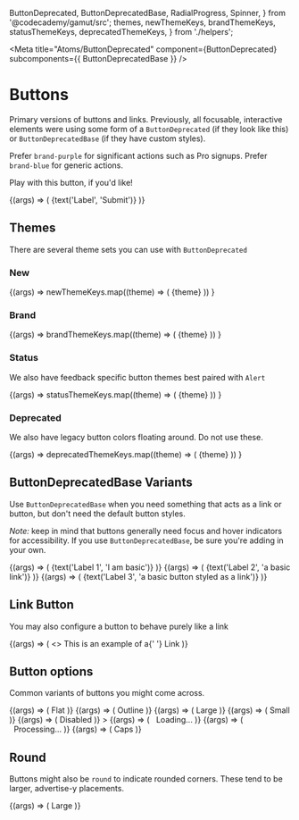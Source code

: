  ButtonDeprecated,
  ButtonDeprecatedBase,
  RadialProgress,
  Spinner,
} from '@codecademy/gamut/src';
  themes,
  newThemeKeys,
  brandThemeKeys,
  statusThemeKeys,
  deprecatedThemeKeys,
} from './helpers';

<Meta
  title="Atoms/ButtonDeprecated"
  component={ButtonDeprecated}
  subcomponents={{ ButtonDeprecatedBase }}
/>

# Buttons

<StoryStatus status="stable" />

Primary versions of buttons and links. Previously, all focusable,
interactive elements were using some form of a `ButtonDeprecated` (if
they look like this) or `ButtonDeprecatedBase` (if they have custom
styles).

Prefer `brand-purple` for significant actions such as Pro signups. Prefer `brand-blue` for generic actions.

Play with this button, if you&apos;d like!

<Canvas>
  <Story name="ButtonDeprecated">
    {(args) => (
      <ButtonDeprecated
        block={boolean('block', false)}
        caps={boolean('caps', false)}
        go={boolean('go', false)}
        link={boolean('link', false)}
        onClick={action('Clicked Button')}
        outline={boolean('outline', false)}
        size={select('size', ['small', 'large', undefined], undefined)}
        theme={select('theme', themes, 'brand-blue')}
        underline={boolean('underline', false)}
      >
        {text('Label', 'Submit')}
      </ButtonDeprecated>
    )}
  </Story>
</Canvas>

<Props of={ButtonDeprecated} />

## Themes

There are several theme sets you can use with `ButtonDeprecated`

### New

<Canvas columns={1}>
  <Story name="New Buttons">
    {(args) =>
      newThemeKeys.map((theme) => (
        <ButtonDeprecated
          key={`${theme}`}
          onClick={action('Clicked Button')}
          style={{ margin: '1rem' }}
          theme={theme}
        >
          {theme}
        </ButtonDeprecated>
      ))
    }
  </Story>
</Canvas>

### Brand

<Canvas columns={1}>
  <Story name="Brand Buttons">
    {(args) =>
      brandThemeKeys.map((theme) => (
        <ButtonDeprecated
          key={`${theme}`}
          onClick={action('Clicked Button')}
          style={{ margin: '1rem' }}
          theme={theme}
        >
          {theme}
        </ButtonDeprecated>
      ))
    }
  </Story>
</Canvas>

### Status

We also have feedback specific button themes best paired with `Alert`

<Canvas>
  <Story name="Status Buttons">
    {(args) =>
      statusThemeKeys.map((theme) => (
        <ButtonDeprecated
          key={`${theme}`}
          onClick={action('Clicked Button')}
          style={{ margin: '1rem' }}
          theme={theme}
        >
          {theme}
        </ButtonDeprecated>
      ))
    }
  </Story>
</Canvas>

### Deprecated

We also have legacy button colors floating around. Do not use these.

<Canvas>
  <Story name="Deprecated">
    {(args) =>
      deprecatedThemeKeys.map((theme) => (
        <ButtonDeprecated
          key={`${theme}`}
          onClick={action('Clicked Button')}
          style={{ margin: '1rem' }}
          theme={theme}
        >
          {theme}
        </ButtonDeprecated>
      ))
    }
  </Story>
</Canvas>

## ButtonDeprecatedBase Variants

Use `ButtonDeprecatedBase` when you need something that acts as a link or
button, but don&apos;t need the default button styles.

_Note:_ keep in mind that buttons generally need focus and hover
indicators for accessibility. If you use `ButtonDeprecatedBase`, be sure you&apos;re
adding in your own.

<Canvas>
  <Story name="ButtonDeprecatedBase">
    {(args) => (
      <ButtonDeprecatedBase>
        {text('Label 1', 'I am basic')}
      </ButtonDeprecatedBase>
    )}
  </Story>
  <Story name="ButtonDeprecatedBase Link">
    {(args) => (
      <ButtonDeprecatedBase href="#">
        {text('Label 2', 'a basic link')}
      </ButtonDeprecatedBase>
    )}
  </Story>
  <Story name="ButtonDeprecatedBase Link Style">
    {(args) => (
      <ButtonDeprecatedBase link>
        {text('Label 3', 'a basic button styled as a link')}
      </ButtonDeprecatedBase>
    )}
  </Story>
</Canvas>

## Link Button

You may also configure a button to behave purely like a link

<Canvas>
  <Story name="Link Button">
    {(args) => (
      <>
        This is an example of a{' '}
        <ButtonDeprecated
          theme={select('theme', themes, 'brand-blue')}
          link
          href="#"
        >
          Link
        </ButtonDeprecated>
      </>
    )}
  </Story>
</Canvas>

## Button options

Common variants of buttons you might come across.

<Canvas columns={1}>
  <Story name="Flat" args={{ theme: 'brand-blue' }}>
    {(args) => (
      <ButtonDeprecated theme="brand-blue" flat href="#">
        Flat
      </ButtonDeprecated>
    )}
  </Story>
  <Story name="Outline">
    {(args) => (
      <ButtonDeprecated
        href="#"
        onClick={action('Clicked Button')}
        outline
        theme="brand-blue"
      >
        Outline
      </ButtonDeprecated>
    )}
  </Story>
  <Story name="Large">
    {(args) => (
      <ButtonDeprecated theme="brand-blue" size="large">
        Large
      </ButtonDeprecated>
    )}
  </Story>
  <Story name="Small">
    {(args) => (
      <ButtonDeprecated
        href="#"
        onClick={action('Clicked Button')}
        size="small"
        theme="brand-blue"
      >
        Small
      </ButtonDeprecated>
    )}
  </Story>
  <Story name="Disabled ">
    {(args) => (
      <ButtonDeprecated theme="brand-blue" disabled>
        Disabled
      </ButtonDeprecated>
    )}
    >
  </Story>
  <Story name="Loading">
    {(args) => (
      <ButtonDeprecated theme="brand-blue">
        <Spinner />
        &nbsp;&nbsp;Loading...
      </ButtonDeprecated>
    )}
  </Story>
  <Story name="Processing">
    {(args) => (
      <ButtonDeprecated theme="brand-blue">
        <RadialProgress value={[0, 100]} duration={5000} />
        &nbsp;&nbsp;Processing...
      </ButtonDeprecated>
    )}
  </Story>
  <Story name="Caps">
    {(args) => (
      <ButtonDeprecated theme="brand-blue" caps href="#">
        Caps
      </ButtonDeprecated>
    )}
  </Story>
</Canvas>

## Round

Buttons might also be `round` to indicate rounded corners. These tend to
be larger, advertise-y placements.

<Canvas>
  <Story name="Round">
    {(args) => (
      <ButtonDeprecated theme="brand-blue" size="large" round>
        Large
      </ButtonDeprecated>
    )}
  </Story>
</Canvas>
